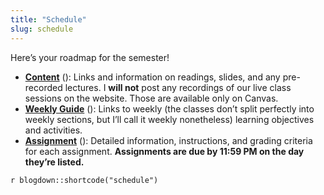 ```yaml
---
title: "Schedule"
slug: schedule
---
```


Here's your roadmap for the semester!

- [**Content**](/content/) (<i class="fas fa-book-reader"></i>): Links and information on readings, slides, and any pre-recorded lectures. I **will not** post any recordings of our live class sessions on the website. Those are available only on Canvas. 
- [**Weekly Guide**](/content/guide1/) (<i class="fas fa-book-reader"></i>): Links to weekly (the classes don't split perfectly into weekly sections, but I'll call it weekly nonetheless) learning objectives and activities.
- [**Assignment**](/assignment/) (<i class="fas fa-pencil-ruler"></i>): Detailed information, instructions, and grading criteria for each assignment. **Assignments are due by 11:59 PM on the day they're listed.**

`r blogdown::shortcode("schedule")`
